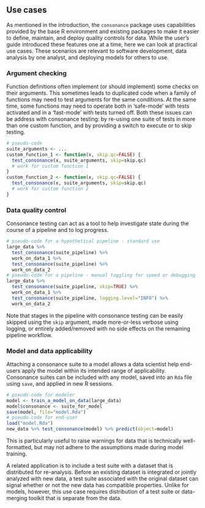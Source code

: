 ## Use cases {#usecases}

As mentioned in the introduction, the `consonance` package uses capabilities
provided by the base R environment and existing packages to make it easier
to define, maintain, and deploy quality controls for data. While the user's
guide introduced these features one at a time, here we can look at practical
use cases. These scenarios are relevant to software development, data
analysis by one analyst, and deploying models for others to use.


### Argument checking

Function definitions often implement (or should implement) some checks on
their arguments. This sometimes leads to duplicated code when a family of
functions may need to test arguments for the same conditions. At the same
time, some functions may need to operate both in 'safe-mode' with tests
activated and in a 'fast-mode' with tests turned off. Both these issues
can be address with consonance testing: by re-using one suite of tests
in more than one custom function, and by providing a switch to execute or to
skip testing.

```r
# pseudo-code
suite_arguments <- ...
custom_function_1 <- function(x, skip.qc=FALSE) {
  test_consonance(x, suite_arguments, skip=skip.qc)
  # work for custom function 1
}
custom_function_2 <- function(x, skip.qc=FALSE) {
  test_consonance(x, suite_arguments, skip=skip.qc)
  # work for custom function 2
}
```


### Data quality control

Consonance testing can act as a tool to help investigate state during
the course of a pipeline and to log progress.

```r
# pseudo-code for a hypothetical pipeline - standard use
large_data %>%
  test_consonance(suite_pipeline) %>%
  work_on_data_1 %>%
  test_consonance(suite_pipeline) %>%
  work_on_data_2
# pseudo-code for a pipeline - manual toggling for speed or debugging
large_data %>%
  test_consonance(suite_pipeline, skip=TRUE) %>%
  work_on_data_1 %>%
  test_consonance(suite_pipeline, logging.level="INFO") %>%
  work_on_data_2
```

Note that stages in the pipeline with consonance testing can be easily
skipped using the `skip` argument, made more-or-less verbose using logging,
or entirely added/removed with no side effects on the remaining pipeline
workflow.


### Model and data applicability

Attaching a consonance suite to a model allows a data scientist help
end-users apply the model within its intended range of applicability.
Consonance suites can be included with any model, saved into an `Rda` file
using `save`, and applied in new R sessions.

```r
# pseudo-code for modeler
model <- train_a_model_on_data(large_data)
model$consonance <- suite_for_model
save(model, file="model.Rda")
# pseudo-code for end-user
load("model.Rda")
new_data %>% test_consonance(model) %>% predict(object=model)
```

This is particularly useful to raise warnings for data that is technically
well-formatted, but may not adhere to the assumptions made during model
training.

A related application is to include a test suite with a dataset that is
distributed for re-analysis. Before an existing dataset is integrated or
jointly analyzed with new data, a test suite associated with the original
dataset can signal whether or not the new data has compatible properties.
Unlike for models, however, this use case requires distribution of a test
suite or data-merging toolkit that is separate from the data.

